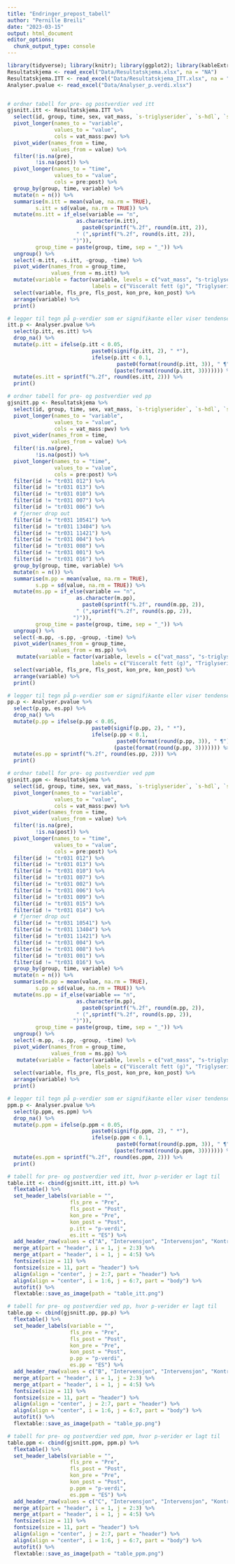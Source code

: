 ```yaml
---
title: "Endringer_prepost_tabell"
author: "Pernille Breili"
date: "2023-03-15"
output: html_document
editor_options: 
  chunk_output_type: console
---
```


```r
library(tidyverse); library(knitr); library(ggplot2); library(kableExtra); library(readxl); library(dplyr); library(flextable); library(pbkrtest); library(broom); library(data.table)
Resultatskjema <- read_excel("Data/Resultatskjema.xlsx", na = "NA")
Resultatskjema.ITT <- read_excel("Data/Resultatskjema_ITT.xlsx", na = "NA")
Analyser.pvalue <- read_excel("Data/Analyser_p.verdi.xlsx")


# ordner tabell for pre- og postverdier ved itt
gjsnitt.itt <- Resultatskjema.ITT %>%
  select(id, group, time, sex, vat_mass, `s-triglyserider`, `s-hdl`, `s-ldl`, `s-glukose`, pwv) %>%
  pivot_longer(names_to = "variable",
               values_to = "value",
               cols = vat_mass:pwv) %>%
  pivot_wider(names_from = time,
              values_from = value) %>%
  filter(!is.na(pre),
         !is.na(post)) %>%
  pivot_longer(names_to = "time",
               values_to = "value",
               cols = pre:post) %>%
  group_by(group, time, variable) %>%
  mutate(n = n()) %>%
  summarise(m.itt = mean(value, na.rm = TRUE),
         s.itt = sd(value, na.rm = TRUE)) %>%
  mutate(ms.itt = if_else(variable == "n",
                      as.character(m.itt),
                        paste0(sprintf("%.2f", round(m.itt, 2)),
                      " (",sprintf("%.2f", round(s.itt, 2)),
                     ")")),
         group_time = paste(group, time, sep = "_")) %>%
  ungroup() %>%
  select(-m.itt, -s.itt, -group, -time) %>%
  pivot_wider(names_from = group_time,
              values_from = ms.itt) %>%
  mutate(variable = factor(variable, levels = c("vat_mass", "s-triglyserider", "s-hdl", "s-ldl",  "s-glukose", "pwv"),
                           labels = c("Visceralt fett (g)", "Triglyserider (mmol/l)", "HDL-kolesterol (mmol/l)", "LDL-kolesterol (mmol/l)", "Glukose (mmol/l)", "Pulsbølgehastighet (m/s)"))) %>%
  select(variable, fls_pre, fls_post, kon_pre, kon_post) %>%
  arrange(variable) %>%
  print()

# legger til tegn på p-verdier som er signifikante eller viser tendenser til signifikant ved itt
itt.p <- Analyser.pvalue %>%
  select(p.itt, es.itt) %>%
  drop_na() %>%
  mutate(p.itt = ifelse(p.itt < 0.05,
                           paste0(signif(p.itt, 2), " *"),
                           ifelse(p.itt < 0.1,
                                   paste0(format(round(p.itt, 3)), " ¶"),
                                  (paste(format(round(p.itt, 3))))))) %>%
  mutate(es.itt = sprintf("%.2f", round(es.itt, 2))) %>%
  print()

# ordner tabell for pre- og postverdier ved pp
gjsnitt.pp <- Resultatskjema %>%
  select(id, group, time, sex, vat_mass, `s-triglyserider`, `s-hdl`, `s-ldl`, `s-glukose`, pwv) %>%
  pivot_longer(names_to = "variable",
               values_to = "value",
               cols = vat_mass:pwv) %>%
  pivot_wider(names_from = time,
              values_from = value) %>%
  filter(!is.na(pre),
         !is.na(post)) %>%
  pivot_longer(names_to = "time",
               values_to = "value",
               cols = pre:post) %>%
  filter(id != "tr031 012") %>% 
  filter(id != "tr031 013") %>% 
  filter(id != "tr031 010") %>% 
  filter(id != "tr031 007") %>%
  filter(id != "tr031 006") %>%
  # fjerner drop out
  filter(id != "tr031 10541") %>%
  filter(id != "tr031 13404") %>%
  filter(id != "tr031 11421") %>%
  filter(id != "tr031 004") %>%
  filter(id != "tr031 008") %>%
  filter(id != "tr031 001") %>%
  filter(id != "tr031 016") %>%
  group_by(group, time, variable) %>%
  mutate(n = n()) %>%
  summarise(m.pp = mean(value, na.rm = TRUE),
         s.pp = sd(value, na.rm = TRUE)) %>%
  mutate(ms.pp = if_else(variable == "n",
                      as.character(m.pp),
                        paste0(sprintf("%.2f", round(m.pp, 2)),
                      " (",sprintf("%.2f", round(s.pp, 2)),
                     ")")),
         group_time = paste(group, time, sep = "_")) %>%
  ungroup() %>%
  select(-m.pp, -s.pp, -group, -time) %>%
  pivot_wider(names_from = group_time,
              values_from = ms.pp) %>%
   mutate(variable = factor(variable, levels = c("vat_mass", "s-triglyserider", "s-hdl", "s-ldl",  "s-glukose", "pwv"),
                           labels = c("Visceralt fett (g)", "Triglyserider (mmol/l)", "HDL-kolesterol (mmol/l)", "LDL-kolesterol (mmol/l)", "Glukose (mmol/l)", "Pulsbølgehastighet (m/s)"))) %>%
  select(variable, fls_pre, fls_post, kon_pre, kon_post) %>%
  arrange(variable) %>%
  print()

# legger til tegn på p-verdier som er signifikante eller viser tendenser til signifikant ved pp
pp.p <- Analyser.pvalue %>%
  select(p.pp, es.pp) %>%
  drop_na() %>%
  mutate(p.pp = ifelse(p.pp < 0.05,
                           paste0(signif(p.pp, 2), " *"),
                           ifelse(p.pp < 0.1,
                                   paste0(format(round(p.pp, 3)), " ¶"),
                                  (paste(format(round(p.pp, 3))))))) %>%
  mutate(es.pp = sprintf("%.2f", round(es.pp, 2))) %>%
  print()

# ordner tabell for pre- og postverdier ved ppm
gjsnitt.ppm <- Resultatskjema %>%
  select(id, group, time, sex, vat_mass, `s-triglyserider`, `s-hdl`, `s-ldl`, `s-glukose`, pwv) %>%
  pivot_longer(names_to = "variable",
               values_to = "value",
               cols = vat_mass:pwv) %>%
  pivot_wider(names_from = time,
              values_from = value) %>%
  filter(!is.na(pre),
         !is.na(post)) %>%
  pivot_longer(names_to = "time",
               values_to = "value",
               cols = pre:post) %>%
  filter(id != "tr031 012") %>% 
  filter(id != "tr031 013") %>% 
  filter(id != "tr031 010") %>% 
  filter(id != "tr031 007") %>% 
  filter(id != "tr031 002") %>% 
  filter(id != "tr031 006") %>% 
  filter(id != "tr031 009") %>% 
  filter(id != "tr031 015") %>%
  filter(id != "tr031 014") %>%
  # fjerner drop out
  filter(id != "tr031 10541") %>%
  filter(id != "tr031 13404") %>%
  filter(id != "tr031 11421") %>%
  filter(id != "tr031 004") %>%
  filter(id != "tr031 008") %>%
  filter(id != "tr031 001") %>%
  filter(id != "tr031 016") %>%
  group_by(group, time, variable) %>%
  mutate(n = n()) %>%
  summarise(m.pp = mean(value, na.rm = TRUE),
         s.pp = sd(value, na.rm = TRUE)) %>%
  mutate(ms.pp = if_else(variable == "n",
                      as.character(m.pp),
                        paste0(sprintf("%.2f", round(m.pp, 2)),
                      " (",sprintf("%.2f", round(s.pp, 2)),
                     ")")),
         group_time = paste(group, time, sep = "_")) %>%
  ungroup() %>%
  select(-m.pp, -s.pp, -group, -time) %>%
  pivot_wider(names_from = group_time,
              values_from = ms.pp) %>%
   mutate(variable = factor(variable, levels = c("vat_mass", "s-triglyserider", "s-hdl", "s-ldl",  "s-glukose", "pwv"),
                           labels = c("Visceralt fett (g)", "Triglyserider (mmol/l)", "HDL-kolesterol (mmol/l)", "LDL-kolesterol (mmol/l)", "Glukose (mmol/l)", "Pulsbølgehastighet (m/s)"))) %>%
  select(variable, fls_pre, fls_post, kon_pre, kon_post) %>%
  arrange(variable) %>%
  print()

# legger til tegn på p-verdier som er signifikante eller viser tendenser til signifikant ved ppm
ppm.p <- Analyser.pvalue %>%
  select(p.ppm, es.ppm) %>%
  drop_na() %>%
  mutate(p.ppm = ifelse(p.ppm < 0.05,
                           paste0(signif(p.ppm, 2), " *"),
                           ifelse(p.ppm < 0.1,
                                   paste0(format(round(p.ppm, 3)), " ¶"),
                                  (paste(format(round(p.ppm, 3))))))) %>%
  mutate(es.ppm = sprintf("%.2f", round(es.ppm, 2))) %>%
  print()

# tabell for pre- og postverdier ved itt, hvor p-verider er lagt til
table.itt <- cbind(gjsnitt.itt, itt.p) %>%
  flextable() %>%
  set_header_labels(variable = "",
                    fls_pre = "Pre",
                    fls_post = "Post",
                    kon_pre = "Pre",
                    kon_post = "Post",
                    p.itt = "p-verdi",
                    es.itt = "ES") %>%
  add_header_row(values = c("A", "Intervensjon", "Intervensjon", "Kontroll", "Kontroll", "", "")) %>%
  merge_at(part = "header", i = 1, j = 2:3) %>%
  merge_at(part = "header", i = 1, j = 4:5) %>%
  fontsize(size = 11) %>%
  fontsize(size = 11, part = "header") %>%
  align(align = "center", j = 2:7, part = "header") %>%
  align(align = "center", i = 1:6, j = 6:7, part = "body") %>%
  autofit() %>%
  flextable::save_as_image(path = "table_itt.png")

# tabell for pre- og postverdier ved pp, hvor p-verider er lagt til
table.pp <- cbind(gjsnitt.pp, pp.p) %>%
  flextable() %>%
  set_header_labels(variable = "",
                    fls_pre = "Pre",
                    fls_post = "Post",
                    kon_pre = "Pre",
                    kon_post = "Post",
                    p.pp = "p-verdi", 
                    es.pp = "ES") %>%
  add_header_row(values = c("B", "Intervensjon", "Intervensjon", "Kontroll", "Kontroll", "", "")) %>%
  merge_at(part = "header", i = 1, j = 2:3) %>%
  merge_at(part = "header", i = 1, j = 4:5) %>%
  fontsize(size = 11) %>%
  fontsize(size = 11, part = "header") %>%
  align(align = "center", j = 2:7, part = "header") %>%
  align(align = "center", i = 1:6, j = 6:7, part = "body") %>%
  autofit() %>%
  flextable::save_as_image(path = "table_pp.png")

# tabell for pre- og postverdier ved ppm, hvor p-verider er lagt til
table.ppm <- cbind(gjsnitt.ppm, ppm.p) %>%
  flextable() %>%
  set_header_labels(variable = "",
                    fls_pre = "Pre",
                    fls_post = "Post",
                    kon_pre = "Pre",
                    kon_post = "Post",
                    p.ppm = "p-verdi",
                    es.ppm = "ES") %>%
  add_header_row(values = c("C", "Intervensjon", "Intervensjon", "Kontroll", "Kontroll", "", "")) %>%
  merge_at(part = "header", i = 1, j = 2:3) %>%
  merge_at(part = "header", i = 1, j = 4:5) %>%
  fontsize(size = 11) %>%
  fontsize(size = 11, part = "header") %>%
  align(align = "center", j = 2:7, part = "header") %>%
  align(align = "center", i = 1:6, j = 6:7, part = "body") %>%
  autofit() %>%
  flextable::save_as_image(path = "table_ppm.png")

```


